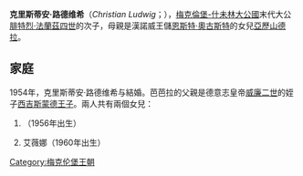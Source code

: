 {{noteTA
|1=zh:什未林; zh-tw:施威林
}}
{{Infobox noble
| name        = 克里斯蒂安·路德维希
| image       =
| birth_date  = {{birth date|1912|9|29|df=y}}
| birth_place = [[卢德维希斯卢斯特|卢德维希斯卢斯特]]
| death_date  = {{death date and age|1996|7|18|1912|9|29|df=y}}
| death_place = [[德国|德国]]Gut Hemmelmark
| noble family= [[梅克倫堡王朝|梅克倫堡家族]]
| father      = [[腓特烈·法蘭茲四世|腓特烈·法蘭茲四世]]
| mother      = [[漢諾威的亞歷山德拉_(1882-1963)|漢諾威的亞歷山德拉]]
| religion    = [[路德教|路德教]]
}}

'''克里斯蒂安·路德维希'''（''Christian Ludwig''；{{bd|1912年|9月29日|1996年|7月18日}}），[[梅克倫堡-什未林大公國|梅克倫堡-什未林大公國]]末代大公[[腓特烈·法蘭茲四世|腓特烈·法蘭茲四世]]的次子，母親是漢諾威王儲[[恩斯特·奧古斯特二世|恩斯特·奧古斯特]]的女兒[[漢諾威的亞歷山德拉_(1882-1963)|亞歷山德拉]]。

== 家庭 ==
1954年，克里斯蒂安·路德维希与{{link-es|普魯士的芭芭拉|Bárbara de Prusia}}結婚。芭芭拉的父親是德意志皇帝[[威廉二世_(德国)|威廉二世]]的姪子[[西吉斯蒙德王子_(1896-1978)|西吉斯蒙德王子]]。兩人共有兩個女兒：
# {{le|梅克倫堡的多娜塔|Duchess Donata of Mecklenburg|多娜塔}}（1956年出生）
# 艾薇娜（1960年出生）

{{DEFAULTSORT: Christian Ludwig}}
[[Category:梅克伦堡王朝|Category:梅克伦堡王朝]]